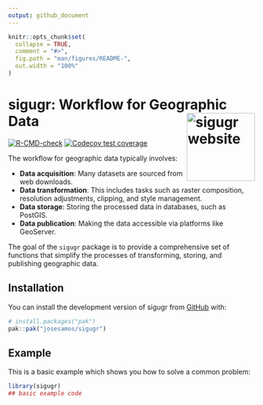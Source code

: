 ```yaml
---
output: github_document
---
```


<!-- README.md is generated from README.Rmd. Please edit that file -->

```r
knitr::opts_chunk$set(
  collapse = TRUE,
  comment = "#>",
  fig.path = "man/figures/README-",
  out.width = "100%"
)
```

# sigugr: Workflow for Geographic Data <a href="https://josesamos.github.io/sigugr/"><img src="man/figures/logo.png" align="right" height="139" alt="sigugr website" /></a>


<!-- badges: start -->
[![R-CMD-check](https://github.com/josesamos/sigugr/actions/workflows/R-CMD-check.yaml/badge.svg)](https://github.com/josesamos/sigugr/actions/workflows/R-CMD-check.yaml)
[![Codecov test coverage](https://codecov.io/gh/josesamos/sigugr/graph/badge.svg)](https://app.codecov.io/gh/josesamos/sigugr)
<!-- badges: end -->

The workflow for geographic data typically involves:  

- **Data acquisition**: Many datasets are sourced from web downloads.  
- **Data transformation**: This includes tasks such as raster composition, resolution adjustments, clipping, and style management.  
- **Data storage**: Storing the processed data in databases, such as PostGIS.  
- **Data publication**: Making the data accessible via platforms like GeoServer.  

The goal of the `sigugr` package is to provide a comprehensive set of functions that simplify the processes of transforming, storing, and publishing geographic data.

## Installation

You can install the development version of sigugr from [GitHub](https://github.com/) with:

``` r
# install.packages("pak")
pak::pak("josesamos/sigugr")
```

## Example

This is a basic example which shows you how to solve a common problem:

```r
library(sigugr)
## basic example code
```

